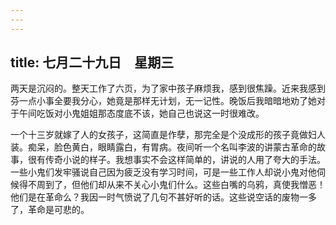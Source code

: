 ```yaml
---
---
---
```

title: 七月二十九日　星期三
---




两天是沉闷的。整天工作了六页，为了家中孩子麻烦我，感到很焦躁。近来我感到芬一点小事全要我分心，她竟是那样无计划，无一记性。晚饭后我暗暗地劝了她对于午间吃饭对小鬼姐姐那态度底不该，她自己也说这一时很难改。

一个十三岁就嫁了人的女孩子，这简直是作孽，那完全是个没成形的孩子竟做妇人装。痴呆，脸色黄白，眼睛露白，有胃病。夜间听一个名叫李波的讲蒙古革命的故事，很有传奇小说的样子。我想事实不会这样简单的，讲说的人用了夸大的手法。一些小鬼们发牢骚说自己因为疲乏没有学习时间，可是一些工作人却说小鬼对他伺候得不周到了，但他们却从来不关心小鬼们什么。这些白嘴的乌鸦，真使我憎恶！他们是在革命么？我因一时气愤说了几句不甚好听的话。这些说空话的废物一多了，革命是可悲的。